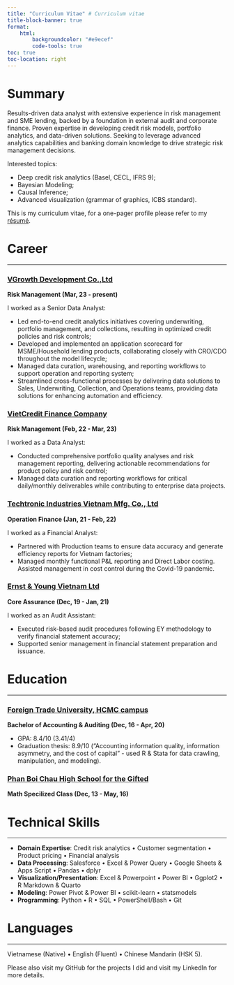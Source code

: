 ---
title: "Curriculum Vitae" # Curriculum vitae
title-block-banner: true
format:
    html:
        backgroundcolor: "#e9ecef"
        code-tools: true
toc: true
toc-location: right
---

# **Summary**

Results-driven data analyst with extensive experience in risk management and SME lending, backed by a foundation in external audit and corporate finance. Proven expertise in developing credit risk models, portfolio analytics, and data-driven solutions. Seeking to leverage advanced analytics capabilities and banking domain knowledge to drive strategic risk management decisions.

Interested topics:

- Deep credit risk analytics (Basel, CECL, IFRS 9);
- Bayesian Modeling;
- Causal Inference;
- Advanced visualization (grammar of graphics, ICBS standard).

This is my curriculum vitae, for a one-pager profile please refer to my [résumé](https://lktuan.github.io/curriculum/resume/).

# **Career**

----------

### [VGrowth Development Co.,Ltd](https://validus.vn/) 
**Risk Management (Mar, 23 - present)**

I worked as a Senior Data Analyst:

- Led end-to-end credit analytics initiatives covering underwriting, portfolio management, and collections, resulting in optimized credit policies and risk controls;
- Developed and implemented an application scorecard for MSME/Household lending products, collaborating closely with CRO/CDO throughout the model lifecycle;
- Managed data curation, warehousing, and reporting workflows to support operation and reporting system;
- Streamlined cross-functional processes by delivering data solutions to Sales, Underwriting, Collection, and Operations teams, providing data solutions for enhancing automation and efficiency.


### [VietCredit Finance Company](https://www.vietcredit.com.vn/)
**Risk Management (Feb, 22 - Mar, 23)**

I worked as a Data Analyst:

- Conducted comprehensive portfolio quality analyses and risk management reporting, delivering actionable recommendations for product policy and risk control;
- Managed data curation and reporting workflows for critical daily/monthly deliverables while contributing to enterprise data projects.


### [Techtronic Industries Vietnam Mfg. Co., Ltd](https://www.ttigroup.com.vn/)
**Operation Finance (Jan, 21 - Feb, 22)**

I worked as a Financial Analyst:

- Partnered with Production teams to ensure data accuracy and generate efficiency reports for Vietnam factories;
- Managed monthly functional P&L reporting and Direct Labor costing. Assisted management in cost control during the Covid-19 pandemic.


###  [Ernst & Young Vietnam Ltd](https://www.ey.com/)
**Core Assurance (Dec, 19 - Jan, 21)**

I worked as an Audit Assistant:

- Executed risk-based audit procedures following EY methodology to verify financial statement accuracy;
- Supported senior management in financial statement preparation and issuance.


# **Education**

----------

### [Foreign Trade University, HCMC campus](https://cs2.ftu.edu.vn/) 
**Bachelor of Accounting & Auditing (Dec, 16 - Apr, 20)**

- GPA: 8.4/10 (3.41/4)
- Graduation thesis: 8.9/10 (“Accounting information quality, information asymmetry, and the cost of capital” - used R & Stata for data crawling, manipulation, and modeling).

### [Phan Boi Chau High School for the Gifted](https://www.linkedin.com/company/phan-boi-chau-high-shool-for-the-gifted/about/)
**Math Specilized Class (Dec, 13 - May, 16)**

# **Technical Skills**

----------

- **Domain Expertise**: Credit risk analytics • Customer segmentation • Product pricing • Financial analysis
- **Data Processing**: Salesforce • Excel & Power Query • Google Sheets & Apps Script • Pandas • dplyr
- **Visualization/Presentation**: Excel & Powerpoint • Power BI • Ggplot2 • R Markdown & Quarto
- **Modeling**: Power Pivot & Power BI • scikit-learn • statsmodels
- **Programming**: Python • R • SQL • PowerShell/Bash • Git

# **Languages**

----------
Vietnamese (Native) • English (Fluent) • Chinese Mandarin (HSK 5).

Please also visit my GitHub for the projects I did and visit my LinkedIn for more details.